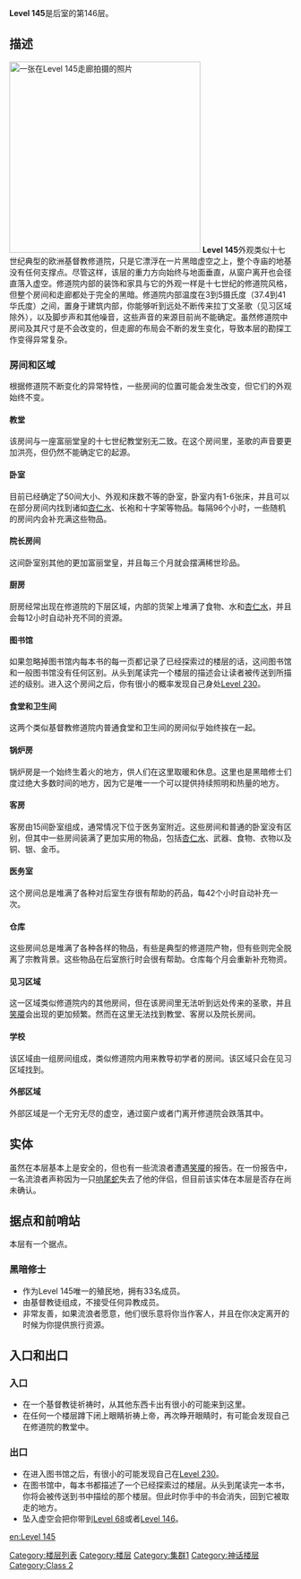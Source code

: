  {{DISPLAYTITLE:Level 145："漂浮修道院"}}
{{Class 2}}

'''Level 145'''是后室的第146层。

== 描述 ==
[[File:Level_145_1.png|thumb|341x341px|一张在Level 145走廊拍摄的照片]]
'''Level 145'''外观类似十七世纪典型的欧洲基督教修道院，只是它漂浮在一片黑暗虚空之上，整个寺庙的地基没有任何支撑点。尽管这样，该层的重力方向始终与地面垂直，从窗户离开也会径直落入虚空。修道院内部的装饰和家具与它的外观一样是十七世纪的修道院风格，但整个房间和走廊都处于完全的黑暗。修道院内部温度在3到5摄氏度（37.4到41华氏度）之间，置身于建筑内部，你能够听到远处不断传来拉丁文圣歌（见习区域除外），以及脚步声和其他噪音，这些声音的来源目前尚不能确定。虽然修道院中房间及其尺寸是不会改变的，但走廊的布局会不断的发生变化，导致本层的勘探工作变得异常复杂。

===房间和区域===
根据修道院不断变化的异常特性，一些房间的位置可能会发生改变，但它们的外观始终不变。

====教堂====
该房间与一座富丽堂皇的十七世纪教堂别无二致。在这个房间里，圣歌的声音要更加洪亮，但仍然不能确定它的起源。

====卧室====
目前已经确定了50间大小、外观和床数不等的卧室，卧室内有1-6张床，并且可以在部分房间内找到诸如[[Almond_Water|杏仁水]]、长袍和十字架等物品。每隔96个小时，一些随机的房间内会补充满这些物品。

====院长房间====
这间卧室别其他的更加富丽堂皇，并且每三个月就会摆满稀世珍品。

====厨房====
厨房经常出现在修道院的下层区域，内部的货架上堆满了食物、水和[[Almond_Water|杏仁水]]，并且会每12小时自动补充不同的资源。

====图书馆====
如果忽略掉图书馆内每本书的每一页都记录了已经探索过的楼层的话，这间图书馆和一般图书馆没有任何区别。从头到尾读完一个楼层的描述会让读者被传送到所描述的级别。进入这个房间之后，你有很小的概率发现自己身处[[Level 230]]。

====食堂和卫生间====
这两个类似基督教修道院内普通食堂和卫生间的房间似乎始终挨在一起。

====锅炉房====
锅炉房是一个始终生着火的地方，供人们在这里取暖和休息。这里也是黑暗修士们度过绝大多数时间的地方，因为它是唯一一个可以提供持续照明和热量的地方。

====客房====
客房由15间卧室组成，通常情况下位于医务室附近。这些房间和普通的卧室没有区别，但其中一些房间装满了更加实用的物品，包括[[Almond_Water|杏仁水]]、武器、食物、衣物以及铜、银、金币。

====医务室====
这个房间总是堆满了各种对后室生存很有帮助的药品，每42个小时自动补充一次。

====仓库====
这些房间总是堆满了各种各样的物品，有些是典型的修道院产物，但有些则完全脱离了宗教背景。这些物品在后室旅行时会很有帮助。仓库每个月会重新补充物资。

====见习区域====
这一区域类似修道院内的其他房间，但在该房间里无法听到远处传来的圣歌，并且[[Smilers|笑魇]]会出现的更加频繁。然而在这里无法找到教堂、客房以及院长房间。

====学校====
该区域由一组房间组成，类似修道院内用来教导初学者的房间。该区域只会在见习区域找到。

====外部区域====
外部区域是一个无穷无尽的虚空，通过窗户或者门离开修道院会跌落其中。

==实体==
虽然在本层基本上是安全的，但也有一些流浪者遭遇[[Smilers|笑魇]]的报告。在一份报告中，一名流浪者声称因为一只[[Rattler|响尾蛇]]失去了他的伴侣，但目前该实体在本层是否存在尚未确认。

==据点和前哨站==
本层有一个据点。

===黑暗修士===
* 作为Level 145唯一的殖民地，拥有33名成员。
* 由基督教徒组成，不接受任何异教成员。
* 非常友善，如果流浪者愿意，他们很乐意将你当作客人，并且在你决定离开的时候为你提供旅行资源。

==入口和出口==
===入口===
* 在一个基督教徒祈祷时，从其他东西卡出有很小的可能来到这里。
* 在任何一个楼层蹲下闭上眼睛祈祷上帝，再次睁开眼睛时，有可能会发现自己在修道院的教堂中。

===出口===
* 在进入图书馆之后，有很小的可能发现自己在[[Level 230]]。
* 在图书馆中，每本书都描述了一个已经探索过的楼层。从头到尾读完一本书，你将会被传送到书中描绘的那个楼层。但此时你手中的书会消失，回到它被取走的地方。
* 坠入虚空会把你带到[[Level 68]]或者[[Level 146]]。

{{Collapse|initial=<span style="color:brown">'''> 查看作者与关于信息'''</span>|final=<span style="color:brown">'''< 隐藏作者与关于信息'''</span>|body=作者:[https://backrooms.fandom.com/wiki/User:Tonnus_VI Tonnus_VI]<br>译者：[https://backrooms.fandom.com/wiki/User:NotFatDog 不是肥狗]}}

{{Redirect|Prev=144|Next=146}}
[[en:Level 145]]
[[Category:楼层列表]]
[[Category:楼层]]
[[Category:集群1]]
[[Category:神话楼层]]
[[Category:Class 2]]
